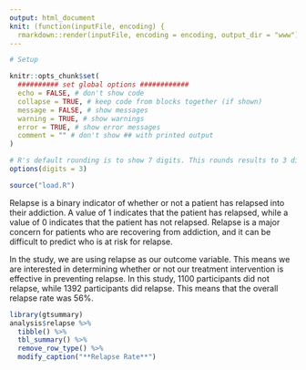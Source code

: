 ```yaml
---
output: html_document
knit: (function(inputFile, encoding) {
  rmarkdown::render(inputFile, encoding = encoding, output_dir = "www") })
---
```


```r
# Setup

knitr::opts_chunk$set(
  ########## set global options ############
  echo = FALSE, # don't show code
  collapse = TRUE, # keep code from blocks together (if shown)
  message = FALSE, # show messages
  warning = TRUE, # show warnings
  error = TRUE, # show error messages
  comment = "" # don't show ## with printed output
)

# R's default rounding is to show 7 digits. This rounds results to 3 digits.
options(digits = 3)
```

```r
source("load.R")
```

Relapse is a binary indicator of whether or not a patient has relapsed into their addiction. A value of 1 indicates that the patient has relapsed, while a value of 0 indicates that the patient has not relapsed. Relapse is a major concern for patients who are recovering from addiction, and it can be difficult to predict who is at risk for relapse. 

In the study, we are using relapse as our outcome variable. This means we are interested in determining whether or not our treatment intervention is effective in preventing relapse. In this study, 1100 participants did not relapse, while 1392 participants did relapse. This means that the overall relapse rate was 56%.

```r
library(gtsummary)
analysis$relapse %>% 
  tibble() %>% 
  tbl_summary() %>% 
  remove_row_type() %>% 
  modify_caption("**Relapse Rate**")
  
```
